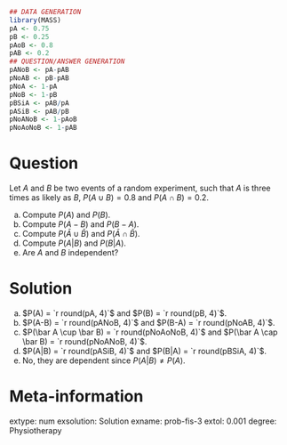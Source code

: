 
```r
## DATA GENERATION
library(MASS)
pA <- 0.75
pB <- 0.25
pAoB <- 0.8
pAB <- 0.2
## QUESTION/ANSWER GENERATION
pANoB <- pA-pAB
pNoAB <- pB-pAB
pNoA <- 1-pA
pNoB <- 1-pB
pBSiA <- pAB/pA
pASiB <- pAB/pB
pNoANoB <- 1-pAoB
pNoAoNoB <- 1-pAB
```

Question
========
Let $A$ and $B$ be two events of a random experiment, such that $A$ is three times as likely as $B$, $P(A\cup B)=0.8$ and $P(A\cap B)=0.2$.

a. Compute $P(A)$ and $P(B)$.
a. Compute $P(A-B)$ and $P(B-A)$.
a. Compute $P(\bar A \cup \bar B)$ and $P(\bar A \cap \bar B)$.
a. Compute $P(A|B)$ and $P(B|A)$.
a. Are $A$ and $B$ independent?

Solution
========
a. $P(A) = `r round(pA, 4)`$ and $P(B) = `r round(pB, 4)`$.
a. $P(A-B) = `r round(pANoB, 4)`$ and $P(B-A) = `r round(pNoAB, 4)`$.
a. $P(\bar A \cup \bar B) = `r round(pNoAoNoB, 4)`$ and $P(\bar A \cap \bar B) = `r round(pNoANoB, 4)`$.
a. $P(A|B) = `r round(pASiB, 4)`$ and $P(B|A) = `r round(pBSiA, 4)`$.
a. No, they are dependent since $P(A|B)\neq P(A)$.

Meta-information 
================
extype: num
exsolution: Solution
exname: prob-fis-3
extol: 0.001
degree: Physiotherapy
 
